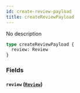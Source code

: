 ```yaml
---
id: create-review-payload
title: createReviewPayload
---
```


No description

```graphql
type createReviewPayload {
  review: Review
}
```

### Fields

#### `review` ([`Review`](/v1/objects/review))
